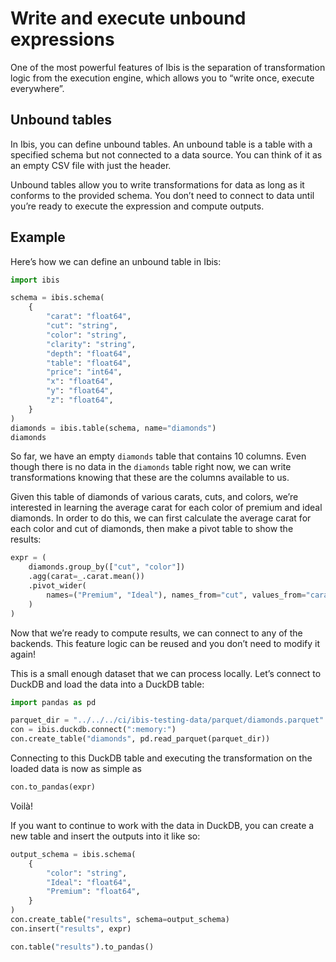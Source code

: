 # Write and execute unbound expressions

One of the most powerful features of Ibis is the separation of transformation
logic from the execution engine, which allows you to "write once, execute
everywhere".

## Unbound tables

In Ibis, you can define unbound tables. An unbound table is a table with a
specified schema but not connected to a data source. You can think of it as an
empty CSV file with just the header.

Unbound tables allow you to write transformations for data as long as it
conforms to the provided schema. You don't need to connect to data until you're
ready to execute the expression and compute outputs.

## Example

Here's how we can define an unbound table in Ibis:

```python
import ibis

schema = ibis.schema(
    {
        "carat": "float64",
        "cut": "string",
        "color": "string",
        "clarity": "string",
        "depth": "float64",
        "table": "float64",
        "price": "int64",
        "x": "float64",
        "y": "float64",
        "z": "float64",
    }
)
diamonds = ibis.table(schema, name="diamonds")
diamonds
```

So far, we have an empty `diamonds` table that contains 10 columns. Even though
there is no data in the `diamonds` table right now, we can write
transformations knowing that these are the columns available to us.

Given this table of diamonds of various carats, cuts, and colors, we're
interested in learning the average carat for each color of premium and ideal
diamonds. In order to do this, we can first calculate the average carat for
each color and cut of diamonds, then make a pivot table to show the results:

```python
expr = (
    diamonds.group_by(["cut", "color"])
    .agg(carat=_.carat.mean())
    .pivot_wider(
        names=("Premium", "Ideal"), names_from="cut", values_from="carat", names_sort=True, values_agg="mean"
    )
)
```

Now that we're ready to compute results, we can connect to any of the backends.
This feature logic can be reused and you don't need to modify it again!

This is a small enough dataset that we can process locally. Let's connect to
DuckDB and load the data into a DuckDB table:

```python
import pandas as pd

parquet_dir = "../../../ci/ibis-testing-data/parquet/diamonds.parquet"
con = ibis.duckdb.connect(":memory:")
con.create_table("diamonds", pd.read_parquet(parquet_dir))
```

Connecting to this DuckDB table and executing the transformation on the loaded
data is now as simple as

```python
con.to_pandas(expr)
```

Voilà!

If you want to continue to work with the data in DuckDB, you can create a new
table and insert the outputs into it like so:

```python
output_schema = ibis.schema(
    {
        "color": "string",
        "Ideal": "float64",
        "Premium": "float64",
    }
)
con.create_table("results", schema=output_schema)
con.insert("results", expr)

con.table("results").to_pandas()
```
